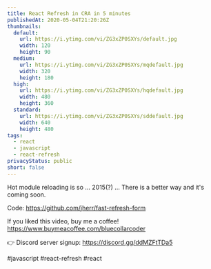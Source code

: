 ```yaml
---
title: React Refresh in CRA in 5 minutes
publishedAt: 2020-05-04T21:20:26Z
thumbnails:
  default:
    url: https://i.ytimg.com/vi/ZG3xZP0SXYs/default.jpg
    width: 120
    height: 90
  medium:
    url: https://i.ytimg.com/vi/ZG3xZP0SXYs/mqdefault.jpg
    width: 320
    height: 180
  high:
    url: https://i.ytimg.com/vi/ZG3xZP0SXYs/hqdefault.jpg
    width: 480
    height: 360
  standard:
    url: https://i.ytimg.com/vi/ZG3xZP0SXYs/sddefault.jpg
    width: 640
    height: 480
tags:
  - react
  - javascript
  - react-refresh
privacyStatus: public
short: false
---
```

  
  Hot module reloading is so ... 2015(?) ... There is a better way and it's coming soon.

Code: https://github.com/jherr/fast-refresh-form

If you liked this video, buy me a coffee! https://www.buymeacoffee.com/bluecollarcoder

👉 Discord server signup: https://discord.gg/ddMZFtTDa5

#javascript #react-refresh #react
  